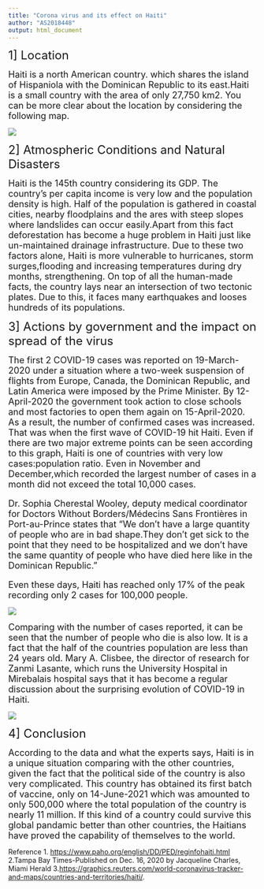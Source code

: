 ---
title: "Corona virus and its effect on Haiti"
author: "AS2018448"
output: html_document
---

<font size="5">1] Location</font>

<font size="4">Haiti is a north American country. which shares the island of Hispaniola with the Dominican Republic to its east.Haiti is a small country with the area of only 27,750 km2. You can be more clear about the location by considering the following map.</font>

![](Map.png)

<font size="5">2] Atmospheric Conditions and Natural Disasters </font>

<font size="4">Haiti is the 145th country considering its GDP. The country's per capita income is very low and the population density is high. Half of the population is gathered in coastal cities, nearby floodplains and the ares with steep slopes where landslides can occur easily.Apart from this fact deforestation has become a huge problem in Haiti just like un-maintained drainage infrastructure. Due to these two factors alone, Haiti is more vulnerable to hurricanes, storm surges,flooding and increasing temperatures during dry months, strengthening.
On top of all the human-made facts, the country lays near an intersection of two tectonic plates. Due to this, it faces many earthquakes and looses hundreds of its populations.</font>

<font size="5">3] Actions by government and the impact on spread of the virus</font>

<font size="4">The first 2 COVID-19 cases was reported on 19-March-2020 under a situation where a two-week suspension of flights from Europe, Canada, the Dominican Republic, and Latin America were imposed by the Prime Minister. By 12-April-2020 the government took action to close schools and most factories to open them again on 15-April-2020. As a result, the number of confirmed cases was increased. That was when the first wave of COVID-19 hit Haiti. Even if there are two major extreme points can be seen according to this graph, Haiti is one of countries with very low cases:population ratio. Even in November and December,which recorded the largest number of cases in a month did not exceed the total 10,000 cases.

Dr. Sophia Cherestal Wooley, deputy medical coordinator for Doctors Without Borders/Médecins Sans Frontières in Port-au-Prince states that “We don’t have a large quantity of people who are in bad shape.They don’t get sick to the point that they need to be hospitalized and we don’t have the same quantity of people who have died here like in the Dominican Republic."

Even these days, Haiti has reached only 17% of the peak recording only 2 cases for 100,000 people.</font>

![](Confirmed.png)

<font size="4">Comparing with the number of cases reported, it can be seen that the number of people who die is also low. It is a fact that the half of the countries population are less than 24 years old. Mary A. Clisbee, the director of research for Zanmi Lasante, which runs the University Hospital in Mirebalais hospital says that it has become a regular discussion about the surprising evolution of COVID-19 in Haiti.</font>

![](Death.png)

<font size="5">4] Conclusion</font>

<font size="4">According to the data and what the experts says, Haiti is in a unique situation comparing with the other countries, given the fact that the political side of the country is also very complicated. This country has obtained its first batch of vaccine, only on 14-June-2021 which was amounted to only 500,000 where the total population of the country is nearly 11 million. If this kind of a country could survive this global pandamic better than other countries, the Haitians have proved the capability of themselves to the world.   </font>

Reference
1.
<https://www.paho.org/english/DD/PED/reginfohaiti.html>
2.Tampa Bay Times-Published on Dec. 16, 2020 by Jacqueline Charles, Miami Herald
3.<https://graphics.reuters.com/world-coronavirus-tracker-and-maps/countries-and-territories/haiti/>.



